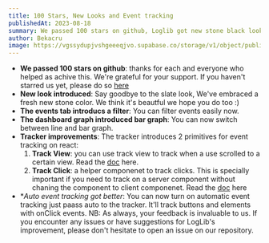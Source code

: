 ```yaml
---
title: 100 Stars, New Looks and Event tracking
publishedAt: 2023-08-18
summary: We passed 100 stars on github, Loglib got new stone black look, events tab got love, event tracking primitaives added to the tracker and more...
author: Bekacru
image: https://vgssydupjvshgeeeqjvo.supabase.co/storage/v1/object/public/images/aug-18-2023.png
---
```


- **We passed 100 stars on github**: thanks for each and everyone who helped as achive this. We're grateful for your support. If you haven't starred us yet, please do so [here](https://github.com/loglib/loglib)
- **New look introduced**: Say goodbye to the slate look, We've embraced a fresh new stone color. We think it's beautful we hope you do too :)
- **The events tab introducs a filter**: You can filter events easily now. 
- **The dashboard graph introduced bar graph**: You can now switch between line and bar graph.
- **Tracker improvements**: The tracker introduces 2 primitives for event tracking on react:
    1. **Track View**: you can use track view to track when a use scrolled to a certain view. Read the [doc](/docs/advanced/track-view) here.
    2. **Track Click**: a helper componenet to track clicks. This is specially important if you need to track on a server component without chaning the component to client componenet. Read the [doc](/docs/advanced/track-click) here
- **Auto event tracking got better*: You can now turn on automatic event tracking just paass auto to the tracker. It'll track buttons and elements with onClick events. 
NB: As always, your feedback is invaluable to us. If you encounter any issues or have suggestions for LogLib's improvement, please don't hesitate to open an issue on our repository.